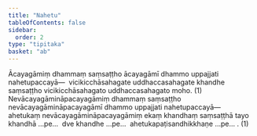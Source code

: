 ```yaml
---
title: "Nahetu"
tableOfContents: false
sidebar:
  order: 2
type: "tipitaka"
basket: "ab"
---
```



<DynamicBreadcrumb />

<Division number="40">

<Paragraph number="1549">
Ācayagāmiṃ dhammaṃ saṃsaṭṭho ācayagāmī dhammo uppajjati nahetupaccayā—  vicikicchāsahagate uddhaccasahagate khandhe saṃsaṭṭho vicikicchāsahagato uddhaccasahagato moho. (1)
</Paragraph>

<Paragraph number="1550">
Nevācayagāmināpacayagāmiṃ dhammaṃ saṃsaṭṭho nevācayagāmināpacayagāmī dhammo uppajjati nahetupaccayā—  ahetukaṃ nevācayagāmināpacayagāmiṃ ekaṃ khandhaṃ saṃsaṭṭhā tayo khandhā …pe…  dve khandhe …pe…  ahetukapaṭisandhikkhaṇe …pe… . (1)
</Paragraph>
</Division>